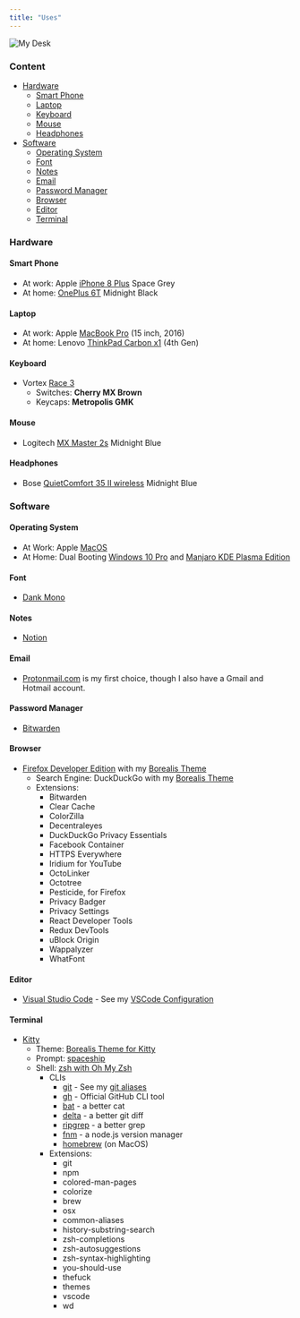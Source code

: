 ```yaml
---
title: "Uses"
---
```


![My Desk](/static/img/uses/myDesk.jpg)

### Content
- [Hardware](#hardware)
  - [Smart Phone](#smart-phone)
  - [Laptop](#laptop)
  - [Keyboard](#keyboard)
  - [Mouse](#mouse)
  - [Headphones](#headphones)
- [Software](#software)
  - [Operating System](#operating-system)
  - [Font](#font)
  - [Notes](#notes)
  - [Email](#email)
  - [Password Manager](#password-manager)
  - [Browser](#browser)
  - [Editor](#editor)
  - [Terminal](#terminal)


### Hardware

#### Smart Phone
  - At work: Apple [iPhone 8 Plus](https://www.apple.com/) Space Grey
  - At home: [OnePlus 6T](https://www.oneplus.com/) Midnight Black

#### Laptop
  - At work: Apple [MacBook Pro](https://www.apple.com/) (15 inch, 2016)
  - At home: Lenovo [ThinkPad Carbon x1](https://www.lenovo.com/) (4th Gen)

#### Keyboard
  - Vortex [Race 3](http://www.vortexgear.tw/vortex2_2.asp?kind=47&kind2=225&kind3=&kind4=1044)
    - Switches: **Cherry MX Brown**
    - Keycaps: **Metropolis GMK**

#### Mouse
  - Logitech [MX Master 2s](https://www.logitech.com/) Midnight Blue

#### Headphones
  - Bose [QuietComfort 35 II wireless](https://www.bose.com) Midnight Blue

### Software

#### Operating System
  - At Work: Apple [MacOS](https://www.apple.com/de/macos/)
  - At Home: Dual Booting [Windows 10 Pro](https://www.microsoft.com/de-de/windows/get-windows-10) and [Manjaro KDE Plasma Edition](https://manjaro.org/download/#kde-plasma)

#### Font
  - [Dank Mono](https://dank.sh)

#### Notes
  - [Notion](https://www.notion.so/)

#### Email
  - [Protonmail.com](https://protonmail.com/) is my first choice, though I also have a Gmail and Hotmail account.

#### Password Manager
  - [Bitwarden](https://bitwarden.com/)

#### Browser
  - [Firefox Developer Edition](https://www.mozilla.org/de/firefox/developer/) with my [Borealis Theme](https://github.com/eckertalex/borealis-firefox)
    - Search Engine: DuckDuckGo with my [Borealis Theme](https://github.com/eckertalex/borealis-duckduckgo)
    - Extensions:
      - Bitwarden
      - Clear Cache
      - ColorZilla
      - Decentraleyes
      - DuckDuckGo Privacy Essentials
      - Facebook Container
      - HTTPS Everywhere
      - Iridium for YouTube
      - OctoLinker
      - Octotree
      - Pesticide, for Firefox
      - Privacy Badger
      - Privacy Settings
      - React Developer Tools
      - Redux DevTools
      - uBlock Origin
      - Wappalyzer
      - WhatFont

#### Editor
  - [Visual Studio Code](https://code.visualstudio.com/insiders/) - See my [VSCode Configuration](/vscode)

#### Terminal
  - [Kitty](https://sw.kovidgoyal.net/kitty/)
    - Theme: [Borealis Theme for Kitty](https://github.com/eckertalex/borealis-kitty)
    - Prompt: [spaceship](https://github.com/denysdovhan/spaceship-prompt)
    - Shell: [zsh with Oh My Zsh](https://ohmyz.sh/)
      - CLIs
        - [git](https://git-scm.com/) - See my [git aliases](/git)
        - [gh](https://cli.github.com/) - Official GitHub CLI tool
        - [bat](https://github.com/sharkdp/bat) - a better cat
        - [delta](https://github.com/dandavison/delta) - a better git diff
        - [ripgrep](https://github.com/BurntSushi/ripgrep) - a better grep
        - [fnm](https://github.com/Schniz/fnm) - a node.js version manager
        - [homebrew](https://brew.sh/) (on MacOS)
      - Extensions:
        - git
        - npm
        - colored-man-pages
        - colorize
        - brew
        - osx
        - common-aliases
        - history-substring-search
        - zsh-completions
        - zsh-autosuggestions
        - zsh-syntax-highlighting
        - you-should-use
        - thefuck
        - themes
        - vscode
        - wd
